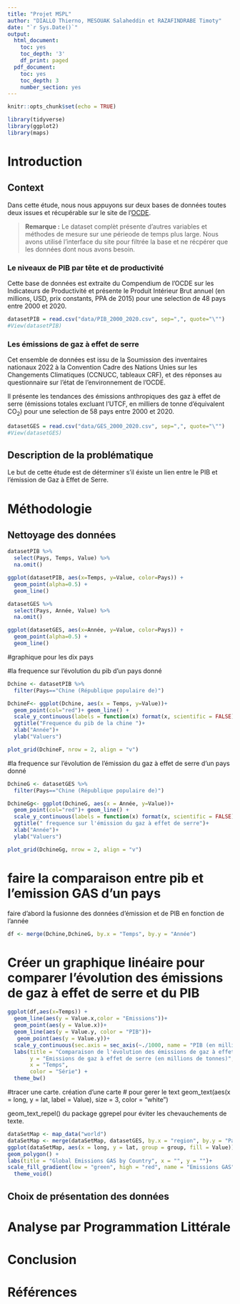 ```yaml
---
title: "Projet MSPL"
author: "DIALLO Thierno, MESOUAK Salaheddin et RAZAFINDRABE Timoty"
date: "`r Sys.Date()`"
output:
  html_document:
    toc: yes
    toc_depth: '3'
    df_print: paged
  pdf_document:
    toc: yes
    toc_depth: 3
    number_section: yes
---
```


<!-- Setup -->

```r
knitr::opts_chunk$set(echo = TRUE)
```

<!-- Imports -->

```r
library(tidyverse)
library(ggplot2)
library(maps)
```

\newpage

# Introduction

## Context

Dans cette étude, nous nous appuyons sur deux bases de données toutes deux issues et récupérable sur le site de l'[OCDE](https://stats.oecd.org/?lang=fr#).

> **Remarque :** Le dataset complèt présente d'autres variables et méthodes de mesure sur une périeode de temps plus large. Nous avons utilisé l'interface du site pour filtrée la base et ne récpérer que les données dont nous avons besoin.

### Le niveaux de PIB par tête et de productivité

Cette base de données est extraite du Compendium de l'OCDE sur les Indicateurs de Productivité et présente le Produit Intérieur Brut annuel (en millions, USD, prix constants, PPA de 2015) pour une selection de 48 pays entre 2000 et 2020.

```r
datasetPIB = read.csv("data/PIB_2000_2020.csv", sep=",", quote="\"")
#View(datasetPIB)
```

### Les émissions de gaz à effet de serre

Cet ensemble de données est issu de la Soumission des inventaires nationaux 2022 à la Convention Cadre des Nations Unies sur les Changements Climatiques (CCNUCC, tableaux CRF), et des réponses au questionnaire sur l'état de l'environnement de l'OCDE.

Il présente les tendances des émissions anthropiques des gaz à effet de serre (émissions totales excluant l'UTCF, en milliers de tonne d'équivalent CO~2~) pour une selection de 58 pays entre 2000 et 2020.

```r
datasetGES = read.csv("data/GES_2000_2020.csv", sep=",", quote="\"")
#View(datasetGES)
```

## Description de la problématique

Le but de cette étude est de déterminer s'il éxiste un lien entre le PIB et l'émission de Gaz à Effet de Serre.

\newpage

# Méthodologie

## Nettoyage des données

```r
datasetPIB %>%
  select(Pays, Temps, Value) %>%
  na.omit()
```

```r
ggplot(datasetPIB, aes(x=Temps, y=Value, color=Pays)) +
  geom_point(alpha=0.5) +
  geom_line()
```

```r
datasetGES %>%
  select(Pays, Année, Value) %>%
  na.omit()
```

```r
ggplot(datasetGES, aes(x=Année, y=Value, color=Pays)) +
  geom_point(alpha=0.5) +
  geom_line()
```
#graphique pour les dix pays 

#la frequence sur l'évolution du pib d'un pays donné 

```r
Dchine <- datasetPIB %>% 
  filter(Pays=="Chine (République populaire de)")

DchineF<- ggplot(Dchine, aes(x = Temps, y=Value))+
  geom_point(col="red")+ geom_line() +
  scale_y_continuous(labels = function(x) format(x, scientific = FALSE)) +
  ggtitle("Frequence du pib de la chine ")+ 
  xlab("Année")+ 
  ylab("Valuers")

plot_grid(DchineF, nrow = 2, align = "v")
```
#la frequence sur l'évolution de l'émission du gaz à effet de serre d'un pays donné 
```r
DchineG <- datasetGES %>% 
  filter(Pays=="Chine (République populaire de)")

DchineGg<- ggplot(DchineG, aes(x = Année, y=Value))+
  geom_point(col="red")+ geom_line() +
  scale_y_continuous(labels = function(x) format(x, scientific = FALSE)) +
  ggtitle(" frequence sur l'émission du gaz à effet de serre")+ 
  xlab("Année")+ 
  ylab("Valuers")

plot_grid(DchineGg, nrow = 2, align = "v")
```

# faire la comparaison entre pib et l'emission GAS d'un pays 
faire d'abord la fusionne des données d'émission et de PIB en fonction de l'année
 
```r
df <- merge(Dchine,DchineG, by.x = "Temps", by.y = "Année")
```
 
# Créer un graphique linéaire pour comparer l'évolution des émissions de gaz à effet de serre et du PIB
 
```r
ggplot(df,aes(x=Temps)) +
  geom_line(aes(y = Value.x,color = "Emissions"))+
  geom_point(aes(y = Value.x))+
  geom_line(aes(y = Value.y, color = "PIB"))+
   geom_point(aes(y = Value.y))+
  scale_y_continuous(sec.axis = sec_axis(~./1000, name = "PIB (en milliards)"))+
  labs(title = "Comparaison de l'évolution des émissions de gaz à effet de serre et du PIB",
       y = "Emissions de gaz à effet de serre (en millions de tonnes)",
       x = "Temps",
       color = "Série") +
  theme_bw()
```
#tracer une carte. 
création d'une carte 
# pour gerer le text 
geom_text(aes(x = long, y = lat, label = Value), size = 3, color = "white")

geom_text_repel() du package ggrepel pour éviter les chevauchements de texte.
```r
dataSetMap <- map_data("world")
dataSetMap <- merge(dataSetMap, datasetGES, by.x = "region", by.y = "Pays")
ggplot(dataSetMap, aes(x = long, y = lat, group = group, fill = Value)) +
geom_polygon() +
labs(title = "Global Emissions GAS by Country", x = "", y = "")+
scale_fill_gradient(low = "green", high = "red", name = "Emissions GAS")+
  theme_void()
```

 
## Choix de présentation des données

\newpage

# Analyse par Programmation Littérale

\newpage

# Conclusion

\newpage

# Références
